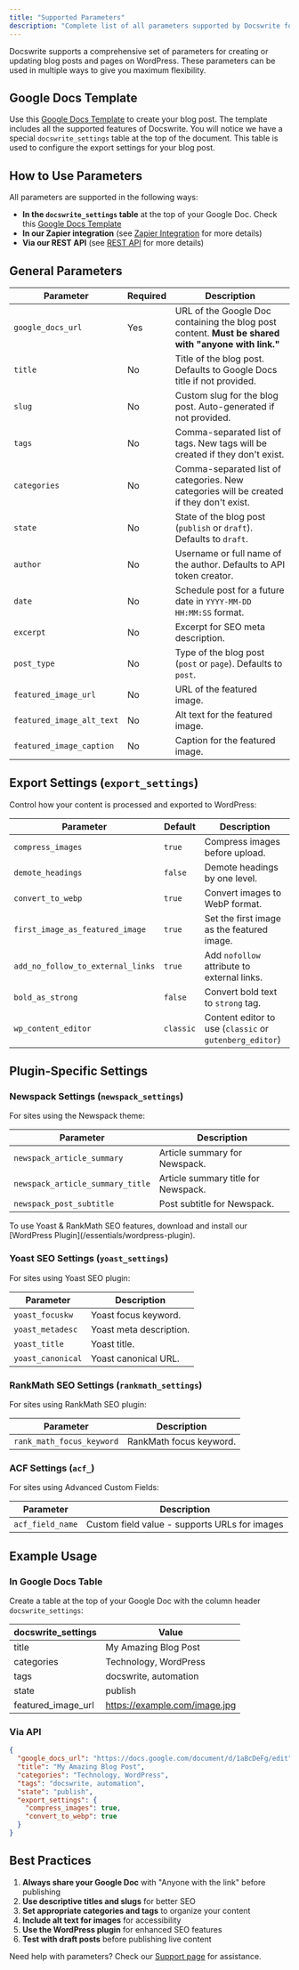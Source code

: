 ```yaml
---
title: "Supported Parameters"
description: "Complete list of all parameters supported by Docswrite for customizing your WordPress publications"
---
```


Docswrite supports a comprehensive set of parameters for creating or updating blog posts and pages on WordPress. These parameters can be used in multiple ways to give you maximum flexibility.

## Google Docs Template

Use this [Google Docs Template](https://docs.google.com/document/d/1qXrzl39WJKYt1AnFxq7sOKmlXmdKa8N5Kuk7Al7d5XI/edit?usp=sharing) to create your blog post.
The template includes all the supported features of Docswrite. You will notice we have a special `docswrite_settings` table at the top of the document. This table is used to configure the export settings for your blog post.

## How to Use Parameters

All parameters are supported in the following ways:

- **In the `docswrite_settings` table** at the top of your Google Doc. Check this [Google Docs Template](https://docs.google.com/document/d/1xoQOTl945fGRm_5YrRalZUEa_9U5q8y3r0pploi_360/edit?usp=sharing)
- **In our Zapier integration** (see [Zapier Integration](/guides/zapier-flow) for more details)
- **Via our REST API** (see [REST API](/api-reference/introduction) for more details)

## General Parameters

| Parameter                 | Required | Description                                                                                         |
| ------------------------- | -------- | --------------------------------------------------------------------------------------------------- |
| `google_docs_url`         | Yes      | URL of the Google Doc containing the blog post content. **Must be shared with "anyone with link."** |
| `title`                   | No       | Title of the blog post. Defaults to Google Docs title if not provided.                              |
| `slug`                    | No       | Custom slug for the blog post. Auto-generated if not provided.                                      |
| `tags`                    | No       | Comma-separated list of tags. New tags will be created if they don't exist.                         |
| `categories`              | No       | Comma-separated list of categories. New categories will be created if they don't exist.             |
| `state`                   | No       | State of the blog post (`publish` or `draft`). Defaults to `draft`.                                 |
| `author`                  | No       | Username or full name of the author. Defaults to API token creator.                                 |
| `date`                    | No       | Schedule post for a future date in `YYYY-MM-DD HH:MM:SS` format.                                    |
| `excerpt`                 | No       | Excerpt for SEO meta description.                                                                   |
| `post_type`               | No       | Type of the blog post (`post` or `page`). Defaults to `post`.                                       |
| `featured_image_url`      | No       | URL of the featured image.                                                                          |
| `featured_image_alt_text` | No       | Alt text for the featured image.                                                                    |
| `featured_image_caption`  | No       | Caption for the featured image.                                                                     |

## Export Settings (`export_settings`)

Control how your content is processed and exported to WordPress:

| Parameter                         | Default   | Description                                             |
| --------------------------------- | --------- | ------------------------------------------------------- |
| `compress_images`                 | `true`    | Compress images before upload.                          |
| `demote_headings`                 | `false`   | Demote headings by one level.                           |
| `convert_to_webp`                 | `true`    | Convert images to WebP format.                          |
| `first_image_as_featured_image`   | `true`    | Set the first image as the featured image.              |
| `add_no_follow_to_external_links` | `true`    | Add `nofollow` attribute to external links.             |
| `bold_as_strong`                  | `false`   | Convert bold text to `strong` tag.                      |
| `wp_content_editor`               | `classic` | Content editor to use (`classic` or `gutenberg_editor`) |

## Plugin-Specific Settings

### Newspack Settings (`newspack_settings`)

For sites using the Newspack theme:

| Parameter                        | Description                         |
| -------------------------------- | ----------------------------------- |
| `newspack_article_summary`       | Article summary for Newspack.       |
| `newspack_article_summary_title` | Article summary title for Newspack. |
| `newspack_post_subtitle`         | Post subtitle for Newspack.         |

<Note>
  To use Yoast & RankMath SEO features, download and install our [WordPress
  Plugin](/essentials/wordpress-plugin).
</Note>

### Yoast SEO Settings (`yoast_settings`)

For sites using Yoast SEO plugin:

| Parameter         | Description             |
| ----------------- | ----------------------- |
| `yoast_focuskw`   | Yoast focus keyword.    |
| `yoast_metadesc`  | Yoast meta description. |
| `yoast_title`     | Yoast title.            |
| `yoast_canonical` | Yoast canonical URL.    |

### RankMath SEO Settings (`rankmath_settings`)

For sites using RankMath SEO plugin:

| Parameter                 | Description             |
| ------------------------- | ----------------------- |
| `rank_math_focus_keyword` | RankMath focus keyword. |

### ACF Settings (`acf_`)

For sites using Advanced Custom Fields:

| Parameter        | Description                                   |
| ---------------- | --------------------------------------------- |
| `acf_field_name` | Custom field value - supports URLs for images |

## Example Usage

### In Google Docs Table

Create a table at the top of your Google Doc with the column header `docswrite_settings`:

| docswrite_settings | Value                         |
| ------------------ | ----------------------------- |
| title              | My Amazing Blog Post          |
| categories         | Technology, WordPress         |
| tags               | docswrite, automation         |
| state              | publish                       |
| featured_image_url | https://example.com/image.jpg |

### Via API

```json
{
  "google_docs_url": "https://docs.google.com/document/d/1aBcDeFg/edit",
  "title": "My Amazing Blog Post",
  "categories": "Technology, WordPress",
  "tags": "docswrite, automation",
  "state": "publish",
  "export_settings": {
    "compress_images": true,
    "convert_to_webp": true
  }
}
```

## Best Practices

1. **Always share your Google Doc** with "Anyone with the link" before publishing
2. **Use descriptive titles and slugs** for better SEO
3. **Set appropriate categories and tags** to organize your content
4. **Include alt text for images** for accessibility
5. **Use the WordPress plugin** for enhanced SEO features
6. **Test with draft posts** before publishing live content

Need help with parameters? Check our [Support page](/support) for assistance.

